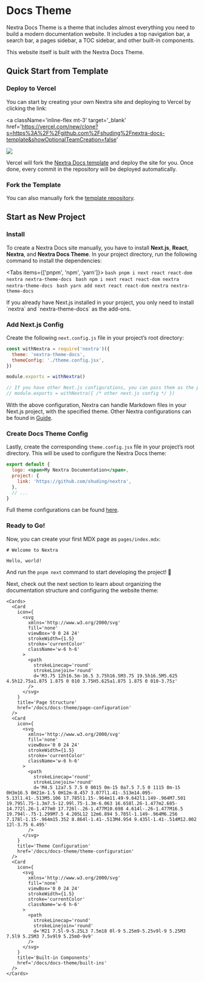 # Docs Theme


Nextra Docs Theme is a theme that includes almost everything you need to build a modern documentation website. It includes a top navigation bar, a search bar, a pages sidebar, a TOC sidebar, and other built-in components.

This website itself is built with the Nextra Docs Theme.

## Quick Start from Template

### Deploy to Vercel

You can start by creating your own Nextra site and deploying to Vercel by clicking the link:

<a
  className='inline-flex mt-3'
  target='_blank'
  href='https://vercel.com/new/clone?s=https%3A%2F%2Fgithub.com%2Fshuding%2Fnextra-docs-template&showOptionalTeamCreation=false'
>
  ![](https://vercel.com/button)
</a>

Vercel will fork the [Nextra Docs template](https://github.com/shuding/nextra-docs-template) and deploy the site for you. Once done, every commit in the repository will be deployed automatically.

### Fork the Template

You can also manually fork the [template repository](https://github.com/shuding/nextra-docs-template).

## Start as New Project

<div className="steps-container">

### Install

To create a Nextra Docs site manually, you have to install **Next.js**, **React**, **Nextra**, and **Nextra Docs Theme**. In your project directory, run the following command to install the dependencies:

<Tabs items={['pnpm', 'npm', 'yarn']}>
  <Tab>```bash pnpm i next react react-dom nextra nextra-theme-docs ```</Tab>
  <Tab>```bash npm i next react react-dom nextra nextra-theme-docs ```</Tab>
  <Tab>```bash yarn add next react react-dom nextra nextra-theme-docs ```</Tab>
</Tabs>

<Callout>
  If you already have Next.js installed in your project, you only need to
  install `nextra` and `nextra-theme-docs` as the add-ons.
</Callout>

### Add Next.js Config

Create the following `next.config.js` file in your project’s root directory:

```js filename="next.config.js"
const withNextra = require('nextra')({
  theme: 'nextra-theme-docs',
  themeConfig: './theme.config.jsx',
})

module.exports = withNextra()

// If you have other Next.js configurations, you can pass them as the parameter:
// module.exports = withNextra({ /* other next.js config */ })
```

With the above configuration, Nextra can handle Markdown files in your Next.js project, with the specified theme. Other Nextra configurations can be found in [Guide](/docs/guide).

### Create Docs Theme Config

Lastly, create the corresponding `theme.config.jsx` file in your project’s root directory. This will be used to configure the Nextra Docs theme:

```jsx filename="theme.config.jsx"
export default {
  logo: <span>My Nextra Documentation</span>,
  project: {
    link: 'https://github.com/shuding/nextra',
  },
  // ...
}
```

Full theme configurations can be found [here](/docs/docs-theme/theme-configuration).

### Ready to Go!

Now, you can create your first MDX page as `pages/index.mdx`:

```mdx filename="pages/index.mdx"
# Welcome to Nextra

Hello, world!
```

And run the `pnpm next` command to start developing the project! 🎉

</div>

Next, check out the next section to learn about organizing the documentation structure and configuring the website theme:

```tsx
<Cards>
  <Card
    icon={
      <svg
        xmlns='http://www.w3.org/2000/svg'
        fill='none'
        viewBox='0 0 24 24'
        strokeWidth={1.5}
        stroke='currentColor'
        className='w-6 h-6'
      >
        <path
          strokeLinecap='round'
          strokeLinejoin='round'
          d='M3.75 12h16.5m-16.5 3.75h16.5M3.75 19.5h16.5M5.625 4.5h12.75a1.875 1.875 0 010 3.75H5.625a1.875 1.875 0 010-3.75z'
        />
      </svg>
    }
    title='Page Structure'
    href='/docs/docs-theme/page-configuration'
  />
  <Card
    icon={
      <svg
        xmlns='http://www.w3.org/2000/svg'
        fill='none'
        viewBox='0 0 24 24'
        strokeWidth={1.5}
        stroke='currentColor'
        className='w-6 h-6'
      >
        <path
          strokeLinecap='round'
          strokeLinejoin='round'
          d='M4.5 12a7.5 7.5 0 0015 0m-15 0a7.5 7.5 0 1115 0m-15 0H3m16.5 0H21m-1.5 0H12m-8.457 3.077l1.41-.513m14.095-5.13l1.41-.513M5.106 17.785l1.15-.964m11.49-9.642l1.149-.964M7.501 19.795l.75-1.3m7.5-12.99l.75-1.3m-6.063 16.658l.26-1.477m2.605-14.772l.26-1.477m0 17.726l-.26-1.477M10.698 4.614l-.26-1.477M16.5 19.794l-.75-1.299M7.5 4.205L12 12m6.894 5.785l-1.149-.964M6.256 7.178l-1.15-.964m15.352 8.864l-1.41-.513M4.954 9.435l-1.41-.514M12.002 12l-3.75 6.495'
        />
      </svg>
    }
    title='Theme Configuration'
    href='/docs/docs-theme/theme-configuration'
  />
  <Card
    icon={
      <svg
        xmlns='http://www.w3.org/2000/svg'
        fill='none'
        viewBox='0 0 24 24'
        strokeWidth={1.5}
        stroke='currentColor'
        className='w-6 h-6'
      >
        <path
          strokeLinecap='round'
          strokeLinejoin='round'
          d='M21 7.5l-9-5.25L3 7.5m18 0l-9 5.25m9-5.25v9l-9 5.25M3 7.5l9 5.25M3 7.5v9l9 5.25m0-9v9'
        />
      </svg>
    }
    title='Built-in Components'
    href='/docs/docs-theme/built-ins'
  />
</Cards>
```
